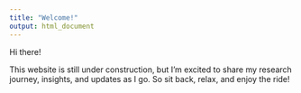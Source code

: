 ```yaml
---
title: "Welcome!"
output: html_document
---
```





Hi there!

This website is still under construction, but I’m excited to share my research journey, insights, and updates as I go. So sit back, relax, and enjoy the ride!
